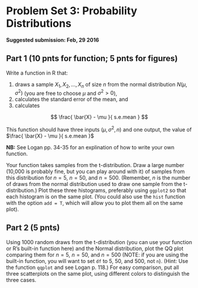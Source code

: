 Problem Set 3: Probability Distributions
========================================================

**Suggested submission: Feb, 29 2016**

## Part 1 (10 pnts for function; 5 pnts for figures)

Write a function in R that:

1. draws a sample ${X_1,X_2,…,X_{n}}$ of size $n$ from the normal distribution $N(\mu, \sigma^2 )$ (you are free to choose $\mu$ and $\sigma^2 \gt 0$), 
2. calculates the standard error of the mean, and 
3. calculates 

$$
\frac{ \bar{X} - \mu }{ s.e.mean }
$$

This function should have three inputs $(\mu,\sigma^2,n)$ and 
one output, the value of $\frac{ \bar{X} - \mu }{ s.e.mean }$

**NB:** See Logan pp. 34-35 for an explination of how to write your own function.

Your function takes samples from the t-distribution. 
Draw a large number (10,000 is probably fine, but you can play around with it) of samples from this distribution for $n = 5$, $n =50$, and $n =500$. 
(Remember, $n$ is the number of draws from the normal distribution used to draw one sample from the t-distribution.) 
Plot these three histograms, preferably using `ggplot2` so that each histogram is on the same plot.
(You could also use the `hist` function with the option `add = T`, which will allow you to plot them all on the same plot).

## Part 2 (5 pnts)

Using 1000 random draws from the t-distribution (you can use your function or R’s built-in function here) and the Normal distribution, plot the QQ plot comparing them for $n = 5$, $n =50$, and $n =500$ (NOTE: if you are using the built-in function, you will want to set `df` to $5$, $50$, and $500$, not `n`). 
(Hint: Use the function `qqplot` and see Logan p. 118.) 
For easy comparison, put all three scatterplots on the same plot, using different colors to distinguish the three cases.
